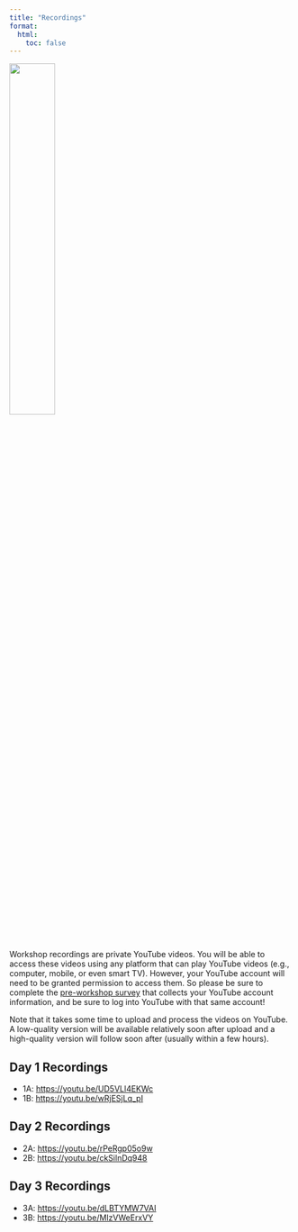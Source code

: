 ```yaml
---
title: "Recordings"
format:
  html:
    toc: false
---
```


:::{.text-center}
![](../img/videos_2780E3.svg){width="40%"}
:::

Workshop recordings are private YouTube videos. You will be able to access these videos using any platform that can play YouTube videos (e.g., computer, mobile, or even smart TV). However, your YouTube account will need to be granted permission to access them. So please be sure to complete the [pre-workshop survey](https://forms.gle/D2kRaoUiFXvSs9Gb6) that collects your YouTube account information, and be sure to log into YouTube with that same account!

Note that it takes some time to upload and process the videos on YouTube. A low-quality version will be available relatively soon after upload and a high-quality version will follow soon after (usually within a few hours).

## Day 1 Recordings

- 1A: <https://youtu.be/UD5VLl4EKWc>
- 1B: <https://youtu.be/wRjESjLq_pI>

## Day 2 Recordings

- 2A: <https://youtu.be/rPeRgp05o9w>
- 2B: <https://youtu.be/ckSilnDq948>

## Day 3 Recordings

- 3A: <https://youtu.be/dLBTYMW7VAI>
- 3B: <https://youtu.be/MlzVWeErxVY>
